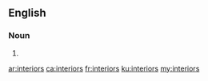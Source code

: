 ==English==

===Noun===
{{head|en|plural}}

# {{plural of|interior|lang=en}}

[[ar:interiors]]
[[ca:interiors]]
[[fr:interiors]]
[[ku:interiors]]
[[my:interiors]]